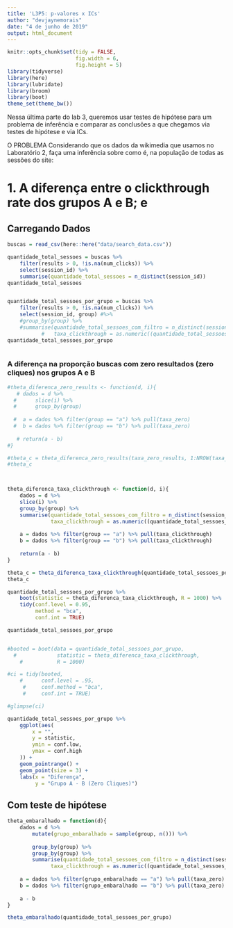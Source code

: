 ```yaml
---
title: 'L3P5: p-valores x ICs'
author: "devjaynemorais"
date: "4 de junho de 2019"
output: html_document
---
```


```r
knitr::opts_chunk$set(tidy = FALSE,
                      fig.width = 6,
                      fig.height = 5)
library(tidyverse)
library(here)
library(lubridate)
library(broom)
library(boot)
theme_set(theme_bw())

```

Nessa última parte do lab 3, queremos usar testes de hipótese para um problema de inferência e comparar as conclusões a que chegamos via testes de hipótese e via ICs.

O PROBLEMA
Considerando que os dados da wikimedia que usamos no Laboratório 2, faça uma inferência sobre como é, na população de todas as sessões do site: 

# 1. A diferença entre o clickthrough rate dos grupos A e B; e



## Carregando Dados

```r
buscas = read_csv(here::here("data/search_data.csv"))

quantidade_total_sessoes = buscas %>%
    filter(results > 0, !is.na(num_clicks)) %>%
    select(session_id) %>%
    summarise(quantidade_total_sessoes = n_distinct(session_id)) 
quantidade_total_sessoes


quantidade_total_sessoes_por_grupo = buscas %>%
    filter(results > 0, !is.na(num_clicks)) %>%
    select(session_id, group) #%>%
    #group_by(group) %>%
    #summarise(quantidade_total_sessoes_com_filtro = n_distinct(session_id),
           #   taxa_clickthrough = as.numeric((quantidade_total_sessoes_com_filtro/quantidade_total_sessoes) ))
quantidade_total_sessoes_por_grupo



```


###  A diferença na proporção buscas com zero resultados (zero cliques) nos grupos A e B

```r
#theta_diferenca_zero_results <- function(d, i){
   # dados = d %>% 
  #      slice(i) %>% 
  #      group_by(group) 
    
  #  a = dados %>% filter(group == "a") %>% pull(taxa_zero)
  #  b = dados %>% filter(group == "b") %>% pull(taxa_zero)
    
   # return(a - b)
#}

#theta_c = theta_diferenca_zero_results(taxa_zero_results, 1:NROW(taxa_zero_results))
#theta_c



theta_diferenca_taxa_clickthrough <- function(d, i){
    dados = d %>% 
    slice(i) %>% 
    group_by(group) %>%
    summarise(quantidade_total_sessoes_com_filtro = n_distinct(session_id),
              taxa_clickthrough = as.numeric((quantidade_total_sessoes_com_filtro/quantidade_total_sessoes) ))
    
    a = dados %>% filter(group == "a") %>% pull(taxa_clickthrough)
    b = dados %>% filter(group == "b") %>% pull(taxa_clickthrough)
    
    return(a - b)
}

theta_c = theta_diferenca_taxa_clickthrough(quantidade_total_sessoes_por_grupo, 1:NROW(quantidade_total_sessoes_por_grupo))
theta_c
```

```r

quantidade_total_sessoes_por_grupo %>% 
    boot(statistic = theta_diferenca_taxa_clickthrough, R = 1000) %>% 
    tidy(conf.level = 0.95, 
         method = "bca",
         conf.int = TRUE)

quantidade_total_sessoes_por_grupo


#booted = boot(data = quantidade_total_sessoes_por_grupo, 
  #             statistic = theta_diferenca_taxa_clickthrough, 
    #           R = 1000)

#ci = tidy(booted, 
    #      conf.level = .95,
     #     conf.method = "bca",
     #     conf.int = TRUE)

#glimpse(ci)
```


```r
quantidade_total_sessoes_por_grupo %>%
    ggplot(aes(
        x = "",
        y = statistic,
        ymin = conf.low,
        ymax = conf.high
    )) +
    geom_pointrange() +
    geom_point(size = 3) + 
    labs(x = "Diferença", 
         y = "Grupo A - B (Zero Cliques)")
```


## Com teste de hipótese


```r
theta_embaralhado = function(d){
    dados = d %>% 
        mutate(grupo_embaralhado = sample(group, n())) %>% 
    
        group_by(group) %>%
        group_by(group) %>%
        summarise(quantidade_total_sessoes_com_filtro = n_distinct(session_id),
              taxa_clickthrough = as.numeric((quantidade_total_sessoes_com_filtro/quantidade_total_sessoes) ))
    
    a = dados %>% filter(grupo_embaralhado == "a") %>% pull(taxa_zero)
    b = dados %>% filter(grupo_embaralhado == "b") %>% pull(taxa_zero)
    
    a - b
}

theta_embaralhado(quantidade_total_sessoes_por_grupo)
```

